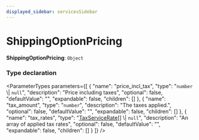 ```yaml
---
displayed_sidebar: servicesSidebar
---
```



# ShippingOptionPricing

 **ShippingOptionPricing**: `Object`

### Type declaration

<ParameterTypes parameters={[
  {
    "name": "price_incl_tax",
    "type": "`number` \\| ``null``",
    "description": "Price including taxes",
    "optional": false,
    "defaultValue": "",
    "expandable": false,
    "children": []
  },
  {
    "name": "tax_amount",
    "type": "`number`",
    "description": "The taxes applied.",
    "optional": false,
    "defaultValue": "",
    "expandable": false,
    "children": []
  },
  {
    "name": "tax_rates",
    "type": "[TaxServiceRate](TaxServiceRate.mdx)[] \\| ``null``",
    "description": "An array of applied tax rates",
    "optional": false,
    "defaultValue": "",
    "expandable": false,
    "children": []
  }
]} />
